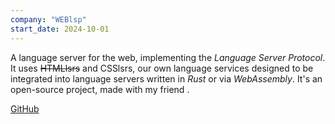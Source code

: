 ```yaml
---
company: "WEBlsp"
start_date: 2024-10-01
---
```



A language server for the web, implementing the <i>Language Server Protocol</i>. It uses ~~HTMLlsrs~~ and CSSlsrs, our own language services designed to be integrated into language servers written in <i>Rust</i> or via <i>WebAssembly</i>. It's an open-source project, made with my friend <GithubInline user="3019731" />.

[GitHub](https://github.com/web-lsp/)
